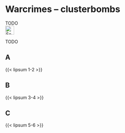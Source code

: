 # Warcrimes – clusterbombs {#sec-warcrimes-clusterbombs}

::: {.callout-caution title="Myth"}
TODO
[<br>![Search for topic in EUvsDisinfo](../all_common_img/EUvsDisinfo_400x240.jpg){height=2em}](https://euvsdisinfo.eu/disinformation-cases/?text=war%20(crimes%7Ccriminals)%20cluster&sort=relevance)
:::

::: {.callout-tip title="Truth"}
TODO
:::


## A

{{< lipsum 1-2 >}}

## B

{{< lipsum 3-4 >}}

## C

{{< lipsum 5-6 >}}


